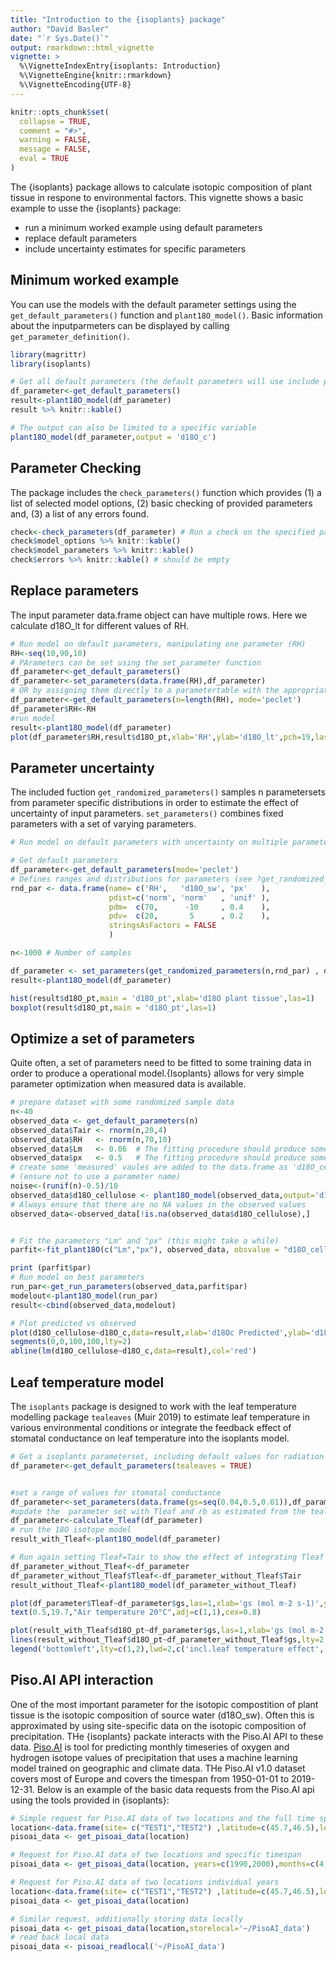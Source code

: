 ```yaml
---
title: "Introduction to the {isoplants} package"
author: "David Basler"
date: "`r Sys.Date()`"
output: rmarkdown::html_vignette
vignette: >
  %\VignetteIndexEntry{isoplants: Introduction}
  %\VignetteEngine{knitr::rmarkdown}
  %\VignetteEncoding{UTF-8}
---
```


```r
knitr::opts_chunk$set(
  collapse = TRUE,
  comment = "#>",
  warning = FALSE,
  message = FALSE,
  eval = TRUE
)
```

The {isoplants} package allows to calculate isotopic composition of plant tissue in respone to environmental factors. 
This vignette shows a basic example to usse the {isoplants} package:

- run a minimum worked example using default parameters
- replace default parameters
- include uncertainty estimates for specific parameters

## Minimum worked example

You can use the models with the default parameter settings using the `get_default_parameters()` function and `plant18O_model()`. Basic information about the inputparmeters can be displayed by calling `get_parameter_definition()`.


```r

library(magrittr)
library(isoplants)

# Get all default parameters (the default parameters will use include parameters for the peclet model)
df_parameter<-get_default_parameters()
result<-plant18O_model(df_parameter)
result %>% knitr::kable()

# The output can also be limited to a specific variable
plant18O_model(df_parameter,output = 'd18O_c')
```

## Parameter Checking

The package includes the `check_parameters()` function which provides 
(1) a list of selected model options, 
(2) basic checking of provided parameters and, 
(3) a list of any errors found.


```r

check<-check_parameters(df_parameter) # Run a check on the specified parameters
check$model_options %>% knitr::kable()
check$model_parameters %>% knitr::kable()
check$errors %>% knitr::kable() # should be empty

```

## Replace parameters

The input parameter data.frame object can have multiple rows. Here we calculate d18O_lt for different values of RH.

```r
# Run model on default parameters, manipulating one parameter (RH)
RH<-seq(10,90,10)
# PArameters can be set using the set_parameter function
df_parameter<-get_default_parameters()
df_parameter<-set_parameters(data.frame(RH),df_parameter)
# OR by assigning them directly to a parametertable with the appropriate number of rows
df_parameter<-get_default_parameters(n=length(RH), mode='peclet')
df_parameter$RH<-RH
#run model
result<-plant18O_model(df_parameter)
plot(df_parameter$RH,result$d18O_pt,xlab='RH',ylab='d18O_lt',pch=19,las=1)
```

## Parameter uncertainty

The included fuction `get_randomized_parameters()` samples n parametersets from parameter specific distributions in order to estimate the effect of uncertainty of input parameters. `set_parameters()` combines fixed parameters with a set of varying parameters.

```r
# Run model on default parameters with uncertainty on multiple parameter

# Get default parameters
df_parameter<-get_default_parameters(mode='peclet')
# Defines ranges and distributions for parameters (see ?get_randomized_parameters for detailed information on the imput format and further options)
rnd_par <- data.frame(name= c('RH',   'd18O_sw', 'px'   ),
                      pdist=c('norm', 'norm'   , 'unif' ),
                      pdm=  c(70,      -10     , 0.4    ),
                      pdv=  c(20,       5      , 0.2    ),
                      stringsAsFactors = FALSE
                      )

n<-1000 # Number of samples

df_parameter <- set_parameters(get_randomized_parameters(n,rnd_par) , df_parameter)
result<-plant18O_model(df_parameter)

```
```r
hist(result$d18O_pt,main = 'd18O_pt',xlab='d18O plant tissue',las=1)
boxplot(result$d18O_pt,main = 'd18O_pt',las=1)

```


## Optimize a set of parameters

Quite often, a set of parameters need to be fitted to some training data in order to produce a operational model.{Isoplants} allows for very simple parameter optimization when measured data is available.

```r

# prepare dataset with some randomized sample data
n<-40
observed_data <- get_default_parameters(n)
observed_data$Tair <- rnorm(n,20,4)
observed_data$RH   <- rnorm(n,70,10)
observed_data$Lm   <- 0.06  # The fitting procedure should produce something close to this value
observed_data$px   <- 0.5   # The fitting procedure should produce something close to this value
# create some 'measured' vaules are added to the data.frame as 'd18O_cellulose'
# (ensure not to use a parameter name)
noise<-(runif(n)-0.5)/10
observed_data$d18O_cellulose <- plant18O_model(observed_data,output='d18O_c') + noise
# Always ensure that there are no NA values in the observed values
observed_data<-observed_data[!is.na(observed_data$d18O_cellulose),]


# Fit the parameters "Lm" and "px" (this might take a while)
parfit<-fit_plant18O(c("Lm","px"), observed_data, obsvalue = "d18O_cellulose", modvalue ="d18O_c")

print (parfit$par)
# Run model on best parameters
run_par<-get_run_parameters(observed_data,parfit$par)
modelout<-plant18O_model(run_par)
result<-cbind(observed_data,modelout)

```
```r

# Plot predicted vs observed
plot(d18O_cellulose~d18O_c,data=result,xlab='d18Oc Predicted',ylab='d18Oc Observed',las=1,pch=19,col='red')
segments(0,0,100,100,lty=2)
abline(lm(d18O_cellulose~d18O_c,data=result),col='red')

```




## Leaf temperature model

The `isoplants` package is designed to work with the leaf temperature modelling package `tealeaves` (Muir 2019) to estimate leaf temperature in various environmental conditions or integrate the feedback effect of stomatal conductance on leaf temperature into the isoplants model.


```r

# Get a isoplants parameterset, including default values for radiation windspeed and leaf size
df_parameter<-get_default_parameters(tealeaves = TRUE) 


#set a range of values for stomatal conductance
df_parameter<-set_parameters(data.frame(gs=seq(0.04,0.5,0.01)),df_parameter) 
#update the  parameter set with Tleaf and rb as estimated from the tealeaves model
df_parameter<-calculate_Tleaf(df_parameter) 
# run the 18O isotope model
result_with_Tleaf<-plant18O_model(df_parameter)

# Run again setting Tleaf=Tair to show the effect of integrating Tleaf
df_parameter_without_Tleaf<-df_parameter
df_parameter_without_Tleaf$Tleaf<-df_parameter_without_Tleaf$Tair
result_without_Tleaf<-plant18O_model(df_parameter_without_Tleaf)


```
```r

plot(df_parameter$Tleaf~df_parameter$gs,las=1,xlab='gs (mol m-2 s-1)',ylab='Leaf tempertaure (°C)',type='l')
text(0.5,19.7,"Air temperature 20°C",adj=c(1,1),cex=0.8)

plot(result_with_Tleaf$d18O_pt~df_parameter$gs,las=1,xlab='gs (mol m-2 s-1)',ylab='d18O plant tissue (‰)',type='l',lwd=2,col="#00AFBB")
lines(result_without_Tleaf$d18O_pt~df_parameter_without_Tleaf$gs,lty=2,lwd=2,col="#FC4E07")
legend('bottomleft',lty=c(1,2),lwd=2,c('incl.leaf temperature effect','excl. leaf temperature effect'),col=c(col="#00AFBB","#FC4E07"),bty='n',cex=0.8)

```


## Piso.AI API interaction

One of the most important parameter for the isotopic compostition of plant tissue is the isotopic composition of source water (d18O_sw). Often this is approximated by using site-specific data on the isotopic composition of precipitation. THe {isoplants} packate interacts with the Piso.AI API to these data. [Piso.AI](https://isotope.bot.unibas.ch/PisoAI/) is tool for predicting monthly timeseries of oxygen and hydrogen isotope values of precipitation that uses a machine learning model trained on geographic and climate data. THe Piso.AI v1.0 dataset covers most of Europe and covers the timespan from 1950-01-01 to 2019-12-31. 
Below is an example of the basic data requests from the Piso.AI api using the tools provided in {isoplants}:

```r
# Simple request for Piso.AI data of two locations and the full time span of Piso.AI
location<-data.frame(site= c("TEST1","TEST2") ,latitude=c(45.7,46.5),longitude=c(7.6,8.0))
pisoai_data <- get_pisoai_data(location)

# Request for Piso.AI data of two locations and specific timespan
pisoai_data <- get_pisoai_data(location, years=c(1990,2000),months=c(4,6))

# Request for Piso.AI data of two locations individual years
location<-data.frame(site= c("TEST1","TEST2") ,latitude=c(45.7,46.5),longitude=c(7.6,8.0),years=c(1979,2010),stringsAsFactors = FALSE)
pisoai_data <- get_pisoai_data(location)

# Similar request, additionally storing data locally
pisoai_data <- get_pisoai_data(location,storelocal='~/PisoAI_data')
# read back local data
pisoai_data <- pisoai_readlocal('~/PisoAI_data')
```
